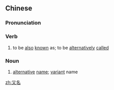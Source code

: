 ==Chinese==
{{zh-forms}}

===Pronunciation===
{{zh-pron
|m=yòumíng
|c=jau6 ming4
|cat=v,n
}}

===Verb===
{{zh-verb}}

# to be [[also]] [[known]] as; to be [[alternatively]] [[call]]ed

===Noun===
{{zh-noun}}

# [[alternative]] [[name]]; [[variant]] name

[[zh:又名]]